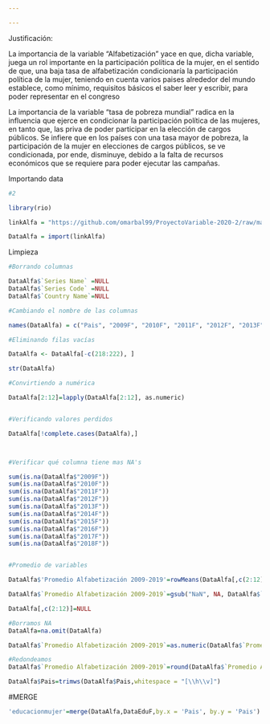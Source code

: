 ```yaml
---

---
```

Justificación:

La importancia de la variable "Alfabetización" yace en que, dicha variable, juega un rol importante en la participación política de la mujer, en el sentido de que, una baja tasa de alfabetización condicionaría la participación política de la mujer, teniendo en cuenta varios paises alrededor del mundo establece, como mínimo, requisitos básicos el saber leer y escribir, para poder representar en el congreso 


La importancia de la variable “tasa de pobreza mundial” radica en la influencia que ejerce en condicionar la participación política de las mujeres, en tanto que, las priva de poder participar en la elección de cargos públicos. Se infiere que en los países con una tasa mayor de pobreza, la participación de la mujer en elecciones  de cargos públicos, se ve condicionada, por ende, disminuye,  debido a la falta de recursos económicos que se requiere para poder ejecutar las campañas.



Importando data


```r

#2

library(rio)

linkAlfa = "https://github.com/omarbal99/ProyectoVariable-2020-2/raw/master/DataAlfabetizacionTotal%20Sucia.xlsx"

DataAlfa = import(linkAlfa)


```


Limpieza

```r

#Borrando columnas 

DataAlfa$`Series Name` =NULL
DataAlfa$`Series Code` =NULL
DataAlfa$`Country Name`=NULL

```

```r
#Cambiando el nombre de las columnas

names(DataAlfa) = c("Pais", "2009F", "2010F", "2011F", "2012F", "2013F", "2014F", "2015F", "2016F", "2017F", "2018F", "2019F" )
```


```r
#Eliminando filas vacías

DataAlfa <- DataAlfa[-c(218:222), ]

```

```r

str(DataAlfa)

#Convirtiendo a numérica

DataAlfa[2:12]=lapply(DataAlfa[2:12], as.numeric)



```
```r
#Verificando valores perdidos

DataAlfa[!complete.cases(DataAlfa),]



#Verificar qué columna tiene mas NA's

sum(is.na(DataAlfa$"2009F"))
sum(is.na(DataAlfa$"2010F"))
sum(is.na(DataAlfa$"2011F"))
sum(is.na(DataAlfa$"2012F"))
sum(is.na(DataAlfa$"2013F"))
sum(is.na(DataAlfa$"2014F"))
sum(is.na(DataAlfa$"2015F"))
sum(is.na(DataAlfa$"2016F"))
sum(is.na(DataAlfa$"2017F"))
sum(is.na(DataAlfa$"2018F"))



```

```r
#Promedio de variables

DataAlfa$'Promedio Alfabetización 2009-2019'=rowMeans(DataAlfa[,c(2:12)], na.rm = TRUE)

```



```r
DataAlfa$`Promedio Alfabetización 2009-2019`=gsub("NaN", NA, DataAlfa$`Promedio Alfabetización 2009-2019`)
```

```r
DataAlfa[,c(2:12)]=NULL
```

```r
#Borramos NA
DataAlfa=na.omit(DataAlfa)
```

```r
DataAlfa$`Promedio Alfabetización 2009-2019`=as.numeric(DataAlfa$`Promedio Alfabetización 2009-2019`)

```


```r
#Redondeamos
DataAlfa$`Promedio Alfabetización 2009-2019`=round(DataAlfa$`Promedio Alfabetización 2009-2019`,1)
```

```r
DataAlfa$Pais=trimws(DataAlfa$Pais,whitespace = "[\\h\\v]")
```




#MERGE

```r
'educacionmujer'=merge(DataAlfa,DataEduF,by.x = 'Pais', by.y = 'Pais')
```


